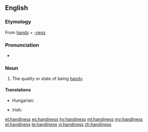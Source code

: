 ==English==

===Etymology===
From [[handy]] + [[-ness]]

===Pronunciation===
* {{audio|en-us-handiness.ogg|Audio (US)|lang=en}}

===Noun===
{{en-noun|-|es}}

# The quality or state of being [[handy]].

====Translations====
{{trans-top|the quality or state of being handy}}
* Hungarian: {{t+|hu|ügyesség}}
{{trans-mid}}
* Irish: {{t|ga|sástacht|f}}
{{trans-bottom}}

[[et:handiness]]
[[es:handiness]]
[[hy:handiness]]
[[ml:handiness]]
[[my:handiness]]
[[pl:handiness]]
[[te:handiness]]
[[vi:handiness]]
[[zh:handiness]]